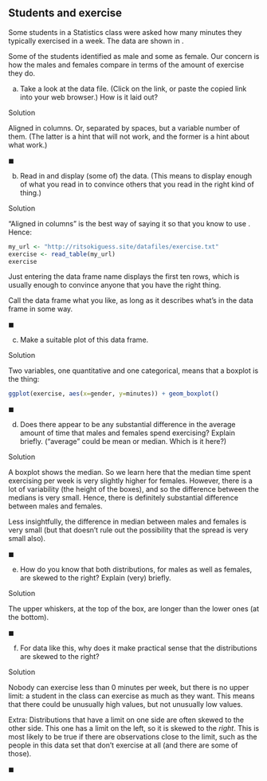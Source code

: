 ## Students and exercise

 Some students in a Statistics class were asked how many
minutes they typically exercised in a week. The data are shown in
\url{http://ritsokiguess.site/datafiles/exercise.txt}. 

Some of the
students identified as male and some as female. Our concern is how the males
and females compare in terms of the amount of exercise they do.


(a) Take a look at the data file. (Click on the link, or paste the copied link into your web browser.) How is it laid out?

Solution

Aligned in columns. Or, separated by spaces, but a variable number
of them. (The latter is a hint that \verb=read_delim= will not
work, and the former is a hint about what \emph{will} work.)

$\blacksquare$


(b) Read in and display (some of) the data. (This means to
display enough of what you read in to convince others that you read
in the right kind of thing.)

Solution

"Aligned in columns" is the best way of saying it so that you
know to use \verb=read_table=. Hence:

```r
my_url <- "http://ritsokiguess.site/datafiles/exercise.txt"
exercise <- read_table(my_url)
exercise
```

Just entering the data frame name displays the first ten rows, which
is usually enough to convince anyone that you have the right thing. 

Call the data frame what you like, as long as it describes what's in
the data frame in some way.


$\blacksquare$


(c) Make a suitable plot of this data frame. 

Solution

Two variables, one quantitative and one categorical, means that a
boxplot is the thing:

```r
ggplot(exercise, aes(x=gender, y=minutes)) + geom_boxplot()
```


$\blacksquare$


(d) Does there appear to be any substantial difference in the
average amount of time that males and females spend exercising?
Explain briefly. ("average" could be mean or median. Which is it
here?)

Solution

A boxplot shows the median. So we learn here that the median time
spent exercising per week is very slightly higher for
females. However, there is a lot of variability (the height of the
boxes), and so the difference between the medians is very
small. Hence, there is definitely \emph{no} substantial difference
between males and females. 

Less insightfully, the difference in median between males and females is
very small (but that doesn't rule out the possibility that the
spread is very small also).

$\blacksquare$


(e) How do you know that both distributions, for males as well
as females, are skewed to the right? Explain (very) briefly.

Solution

The upper whiskers, at the top of the box, are longer than the
lower ones (at the bottom).

$\blacksquare$


(f) For data like this, why does it make practical sense that
the distributions are skewed to the right?

Solution

Nobody can exercise less than 0 minutes per week, but there is no
upper limit: a student in the class can exercise as much as they
want. This means that there could be unusually high values, but
not unusually low values. 

Extra: Distributions that have a limit on one side are often skewed to the other side. 
This one has a limit on the left, so it is skewed to the *right*. This is most likely to be true if 
there are observations close to the limit, such as the people in this data set that don't exercise at all (and there are some of those).



$\blacksquare$





